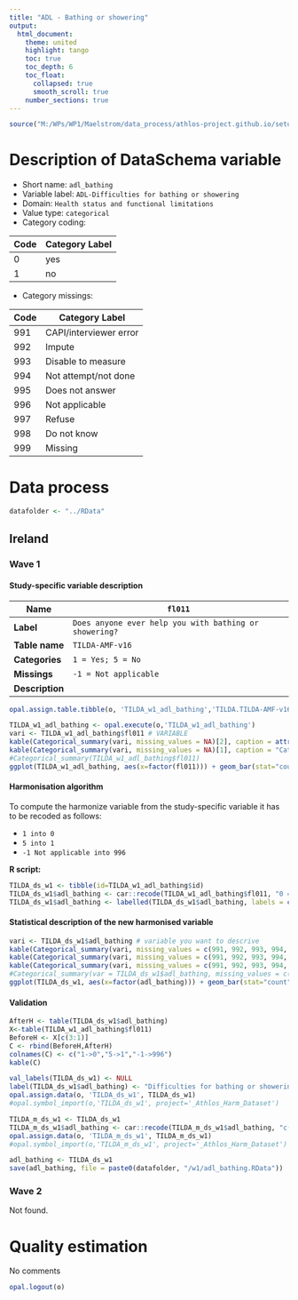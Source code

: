 ```yaml
---
title: "ADL - Bathing or showering"
output: 
  html_document:
    theme: united
    highlight: tango
    toc: true
    toc_depth: 6
    toc_float:
      collapsed: true
      smooth_scroll: true
    number_sections: true
---
```


<!-- ########################################################## --> 

<!-- # Installation, loading packages -->
<!-- **R script:** -->



```r
source("M:/WPs/WP1/Maelstrom/data_process/athlos-project.github.io/setup_iago.r")
```

<!-- ########################################################## --> 

# Description of DataSchema variable 

* Short name: `adl_bathing`
* Variable label: `ADL-Difficulties for bathing or showering`
* Domain: `Health status and functional limitations`
* Value type: `categorical`
* Category coding:

**Code** | **Category Label**
-------- | ------------------
0        | yes
1        | no

* Category missings: 

**Code** | **Category Label**
----| ------------------
991 | CAPI/interviewer error
992 | Impute
993 | Disable to measure
994 | Not attempt/not done
995 | Does not answer
996 | Not applicable
997 | Refuse
998 | Do not know
999 | Missing



<!-- ########################################################## --> 

# Data process
```r
datafolder <- "../RData"
``` 


## Ireland
### Wave 1

#### Study-specific variable description

 


| **Name** | `fl011`|
|-|-|
| **Label** | `Does anyone ever help you with bathing or showering?` |
| **Table name** | `TILDA-AMF-v16` |
| **Categories** |`1 = Yes; 5 = No`|
| **Missings** |`-1 = Not applicable`|
| **Description** |  |

 
```r
opal.assign.table.tibble(o, 'TILDA_w1_adl_bathing','TILDA.TILDA-AMF-v16', variables=list('fl011'), missings = TRUE)
```

```r
TILDA_w1_adl_bathing <- opal.execute(o,'TILDA_w1_adl_bathing')
vari <- TILDA_w1_adl_bathing$fl011 # VARIABLE
kable(Categorical_summary(vari, missing_values = NA)[2], caption = attributes(vari)$`spss::shortName`)
kable(Categorical_summary(vari, missing_values = NA)[1], caption = "Category")
#Categorical_summary(TILDA_w1_adl_bathing$fl011)
ggplot(TILDA_w1_adl_bathing, aes(x=factor(fl011))) + geom_bar(stat="count", width=0.4, fill="steelblue") + xlab("ADL - Difficulty bathing or showering") + ylab("Frequency")
```

#### Harmonisation algorithm

To compute the harmonize variable from the study-specific variable it has to be recoded as follows:

* `1 into 0` 
* `5 into 1` 
* `-1 Not applicable into 996`

**R script:** 
```r
TILDA_ds_w1 <- tibble(id=TILDA_w1_adl_bathing$id)
TILDA_ds_w1$adl_bathing <- car::recode(TILDA_w1_adl_bathing$fl011, "0 = '1';5 = '0';-1 = '996' ")
TILDA_ds_w1$adl_bathing <- labelled(TILDA_ds_w1$adl_bathing, labels = c(Yes=0, No=1,Missing=999, Do_not_know=998, Refuse=997, Not_applicable=996, Does_not_answer=995,  Not_attempt_not_done=994, Disable_to_measure=993, Impute=992, CAPI_interviewer_error=991))
```

#### Statistical description of the new harmonised variable
```r
vari <- TILDA_ds_w1$adl_bathing # variable you want to descrive
kable(Categorical_summary(vari, missing_values = c(991, 992, 993, 994, 995, 996, 997, 998, 999))[3])
kable(Categorical_summary(vari, missing_values = c(991, 992, 993, 994, 995, 996, 997, 998, 999))[1], caption = "Category")
kable(Categorical_summary(vari, missing_values = c(991, 992, 993, 994, 995, 996, 997, 998, 999))[2], caption = "Type of missing")
#Categorical_summary(var = TILDA_ds_w1$adl_bathing, missing_values = c(991, 992, 993, 994, 995, 996, 997, 998, 999))
ggplot(TILDA_ds_w1, aes(x=factor(adl_bathing))) + geom_bar(stat="count", width=0.4, fill="steelblue") + xlab("ADL - Difficulty bathing or showering") + ylab("Frequency")
```

#### Validation
```r
AfterH <- table(TILDA_ds_w1$adl_bathing)
X<-table(TILDA_w1_adl_bathing$fl011)
BeforeH <- X[c(3:1)]
C <- rbind(BeforeH,AfterH)
colnames(C) <- c("1->0","5->1","-1->996") 
kable(C)
```


```r
val_labels(TILDA_ds_w1) <- NULL
label(TILDA_ds_w1$adl_bathing) <- "Difficulties for bathing or showering"
opal.assign.data(o, 'TILDA_ds_w1', TILDA_ds_w1)
#opal.symbol_import(o,'TILDA_ds_w1', project='_Athlos_Harm_Dataset')

TILDA_m_ds_w1 <- TILDA_ds_w1
TILDA_m_ds_w1$adl_bathing <- car::recode(TILDA_m_ds_w1$adl_bathing, "c(991, 992, 993, 994, 995, 996, 997,998, 999)=NA")
opal.assign.data(o, 'TILDA_m_ds_w1', TILDA_m_ds_w1)
#opal.symbol_import(o,'TILDA_m_ds_w1', project='_Athlos_Harm_Dataset')
```

```r
adl_bathing <- TILDA_ds_w1
save(adl_bathing, file = paste0(datafolder, "/w1/adl_bathing.RData"))
```

### Wave 2

Not found.



# Quality estimation

No comments

```r
opal.logout(o)
```
